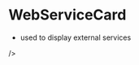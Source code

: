 
<Meta title='WebServiceCard' component={WebServiceCard} />

# WebServiceCard

* used to display external services 

<NativeBaseProvider theme={Theme}>
<WebServiceCard 
  title="my Title"
  description="my description"
  image="https://picsum.photos/680/480"
  url="https://google.com"
  tags={["Informationen", "PDF"]}
  pros={["Pro1", "Pro2"]}
  contra={["Contra1"]}
  
/>
</NativeBaseProvider>

